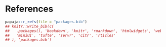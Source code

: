 \backmatter

# References {-}

```r
papaja::r_refs(file = "packages.bib")
## knitr::write_bib(c(
##   .packages(), 'bookdown', 'knitr', 'rmarkdown', 'htmlwidgets', 'webshot', 'DT',
##   'miniUI', 'tufte', 'servr', 'citr', 'rticles'
## ), 'packages.bib')
```

